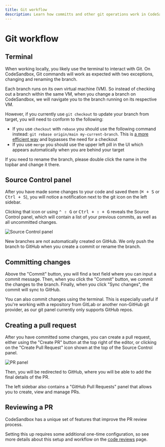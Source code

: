 ---
title: Git workflow 
description: Learn how committs and other git operations work in CodeSandbox.
---


# Git workflow

## Terminal

When working locally, you likely use the terminal to interact with Git. On CodeSandbox, Git commands will work as expected with two exceptions, changing and renaming the branch.

Each branch runs on its own virtual machine (VM). So instead of checking out a branch within the same VM, when you change a branch on CodeSandbox, we will navigate you to the branch running on its respective VM.

However, if you currently use `git checkout` to update your branch from target, you will need to conform to the following:

- If you use `checkout` with `rebase` you should use the following command instead: `git rebase origin/main my-current-branch`. This is [a more efficient way](https://stackoverflow.com/a/56840200) and bypasses the need for a checkout
- If you use `merge` you should use the upper left pill in the UI which appears automatically when you are behind your target

If you need to rename the branch, please double click the name in the topbar and change it there.

## Source Control panel

After you have made some changes to your code and saved them (<kbd>⌘ + S</kbd> or <kbd>Ctrl + S</kbd>), you will notice a notification next to the git icon on the left sidebar.

Clicking that icon or using <kbd>⌃ ⇧ G</kbd> or <kbd>Ctrl + ⇧ + G</kbd> reveals the Source Control panel, which will contain a list of your previous commits, as well as all uncommitted changes.

![Source Control panel](../../images/git-panel-commit.jpg)

<Callout emoji="⚠️">New branches are not automatically created on GitHub. We only push the branch to GitHub when you create a commit or rename the branch.</Callout>

## Committing changes

Above the "Commit" button, you will find a text field where you can input a commit message. Then, when you click the "Commit" button, we commit the changes to the branch. Finally, when you click "Sync changes", the commit will sync to GitHub.

<Callout emoji="💡">You can also commit changes using the terminal. This is especially useful if you're working with a repository from GitLab or another non-GitHub git provider, as our git panel currently only supports GitHub repos.</Callout>

## Creating a pull request

After you have committed some changes, you can create a pull request, either using the "Create PR" button at the top right of the editor, or clicking on the "Create Pull Request" icon shown at the top of the Source Control panel.

![PR panel](../../images/create-pr.jpg)

Then, you will be redirected to GitHub, where you will be able to add the final details of the PR.

<Callout emoji="💡">The left sidebar also contains a "GitHub Pull Requests" panel that allows you to create, view and manage PRs.</Callout>

## Reviewing a PR

CodeSandbox has a unique set of features that improve the PR review process.

Setting this up requires some additional one-time configuration, so see more details about this setup and workflow on the [code reviews](/learn/repositories/review) page.
